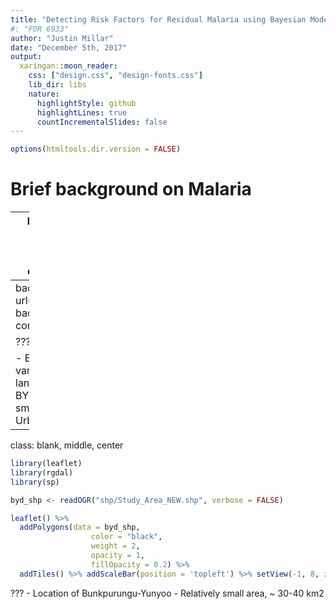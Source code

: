 ```yaml
---
title: "Detecting Risk Factors for Residual Malaria using Bayesian Model Averaging"
#: "FOR 6933"
author: "Justin Millar"
date: "December 5th, 2017"
output:
  xaringan::moon_reader:
    css: ["design.css", "design-fonts.css"]
    lib_dir: libs
    nature:
      highlightStyle: github
      highlightLines: true
      countIncrementalSlides: false
---
```


```r
options(htmltools.dir.version = FALSE)
```


# Brief background on Malaria 

---
background-image: url('img/map-combined.png')
background-size: contain
class: blank

???

- Examples of the various ecological landscapes that exist in BYD
- Occur in relatively small area
- Modest Urban Centers


---
background-image: url('img/landscapes.png')
background-size: contain
class: blank

???

- Examples of the various ecological landscapes that exist in BYD
- Occur in relatively small area
- Modest Urban Centers

---
class: blank, middle, center
```r
library(leaflet)
library(rgdal)
library(sp)

byd_shp <- readOGR("shp/Study_Area_NEW.shp", verbose = FALSE)

leaflet() %>%
  addPolygons(data = byd_shp,
                  color = "black",
                  weight = 2,
                  opacity = 1,
                  fillOpacity = 0.2) %>%
  addTiles() %>% addScaleBar(position = 'topleft') %>% setView(-1, 8, zoom = 6)

```

???
- Location of Bunkpurungu-Yunyoo
- Relatively small area, ~ 30-40 km2



